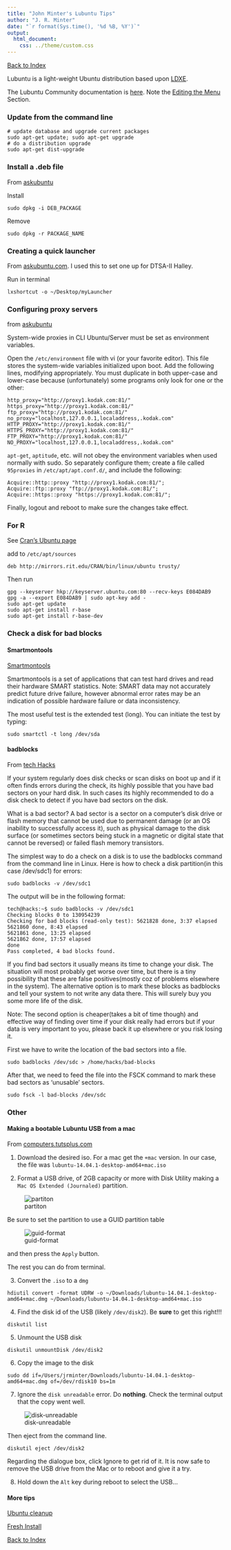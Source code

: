 ```yaml
---
title: "John Minter's Lubuntu Tips"
author: "J. R. Minter"
date: "`r format(Sys.time(), '%d %B, %Y')`"
output:
  html_document:
    css: ../theme/custom.css
---
```


[Back to Index](../README.html)

Lubuntu is a light-weight Ubuntu distribution based upon [LDXE](http://wiki.lxde.org/en/Main_Page).

The Lubuntu Community documentation is [here](https://help.ubuntu.com/community/Lubuntu/Documentation). Note the [Editing the Menu](https://help.ubuntu.com/community/Lubuntu/Documentation/EditingTheMenu) Section.

### Update from the command line

```
# update database and upgrade current packages
sudo apt-get update; sudo apt-get upgrade
# do a distribution upgrade
sudo apt-get dist-upgrade
```


### Install a .deb file

From [askubuntu](http://
askubuntu.com/questions/40779/how-do-i-install-a-deb-file-via-the-command-line)

Install

```
sudo dpkg -i DEB_PACKAGE
```

Remove

```
sudo dpkg -r PACKAGE_NAME
```
### Creating a quick launcher

From [askubuntu.com](http://askubuntu.com/questions/466395/how-can-i-create-a-quick-launcher-in-lubuntu). I used this to set one up for DTSA-II Halley.

Run in terminal

```
lxshortcut -o ~/Desktop/myLauncher
```

### Configuring proxy servers

from [askubuntu]( http://askubuntu.com/questions/175172/how-do-i-configure-proxies-in-ubuntu-server-or-minimal-cli-ubuntu)


 System-wide proxies in CLI Ubuntu/Server must be set as environment variables.

 Open the ``/etc/environment`` file with vi (or your favorite editor). This file stores the system-wide variables initialized upon boot. Add the following lines, modifying appropriately. You must duplicate in both upper-case and lower-case because (unfortunately) some programs only look for one or the other:
 
```
http_proxy="http://proxy1.kodak.com:81/"    
https_proxy="http://proxy1.kodak.com:81/"    
ftp_proxy="http://proxy1.kodak.com:81/"    
no_proxy="localhost,127.0.0.1,localaddress,.kodak.com"    
HTTP_PROXY="http://proxy1.kodak.com:81/"    
HTTPS_PROXY="http://proxy1.kodak.com:81/"    
FTP_PROXY="http://proxy1.kodak.com:81/"    
NO_PROXY="localhost,127.0.0.1,localaddress,.kodak.com"    
``` 
 
 
 ``apt-get``, ``aptitude``, etc. will not obey the environment variables when used normally with sudo. So separately configure them; create a file called ``95proxies`` in ``/etc/apt/apt.conf.d/``, and include the following:

```
Acquire::http::proxy "http://proxy1.kodak.com:81/";
Acquire::ftp::proxy "ftp://proxy1.kodak.com:81/";
Acquire::https::proxy "https://proxy1.kodak.com:81/";
```
 
Finally, logout and reboot to make sure the changes take effect.

### For R

See [Cran's Ubuntu page](http://cran.rstudio.com/bin/linux/ubuntu/)

add to ``/etc/apt/sources``

```
deb http://mirrors.rit.edu/CRAN/bin/linux/ubuntu trusty/
```

Then run
```
gpg --keyserver hkp://keyserver.ubuntu.com:80 --recv-keys E084DAB9
gpg -a --export E084DAB9 | sudo apt-key add -
sudo apt-get update
sudo apt-get install r-base
sudo apt-get install r-base-dev
```

### Check a disk for bad blocks

#### Smartmontools

[Smartmontools](https://help.ubuntu.com/community/Smartmontools)

Smartmontools is a set of applications that can test hard drives and read their hardware SMART statistics. Note: SMART data may not accurately predict future drive failure, however abnormal error rates may be an indication of possible hardware failure or data inconsistency.

The most useful test is the extended test (long). You can initiate the test by typing:

```
sudo smartctl -t long /dev/sda 

```

#### badblocks

From [tech Hacks](http://tech.chandrahasa.com/2013/06/09/how-to-check-your-hard-disk-for-bad-blocks-in-ubuntu/)

If your system regularly does disk checks or scan disks on boot up and if it often finds errors during the check, its highly possible that you have bad sectors on your hard disk.  In such cases its highly recommended to do a disk check to detect if you have bad sectors on the disk.

What is a bad sector? A bad sector is a sector on a computer’s disk drive or flash memory that cannot be used due to permanent damage (or an OS inability to successfully access it), such as physical damage to the disk surface (or sometimes sectors being stuck in a magnetic or digital state that cannot be reversed) or failed flash memory transistors.

The simplest way to do a check on a disk is to use the badblocks command from the command line in Linux. Here is how to check a disk partition(in this case /dev/sdc1) for errors:

```
sudo badblocks -v /dev/sdc1
```

The output will be in the following format:

```
tech@hacks:~$ sudo badblocks -v /dev/sdc1
Checking blocks 0 to 130954239
Checking for bad blocks (read-only test): 5621828 done, 3:37 elapsed
5621860 done, 8:43 elapsed
5621861 done, 13:25 elapsed
5621862 done, 17:57 elapsed
done
Pass completed, 4 bad blocks found.
```


If you find bad sectors it usually means its time to change your disk. The situation will most probably get worse over time, but there is a tiny possibility that these are false positives(mostly coz of problems elsewhere in the system). The alternative option is to mark these blocks as badblocks and tell your system to not write any data there. This will surely buy you some more life of the disk.

Note: The second option is cheaper(takes a bit of time though) and effective way of finding over time if your disk really had errors but if your data is very important to you, please back it up elsewhere or you risk losing it.

First we have to write the location of the bad sectors into a file.

```
sudo badblocks /dev/sdc > /home/hacks/bad-blocks
```

After that, we need to feed the file into the FSCK command to mark these bad sectors as 'unusable' sectors.

```
sudo fsck -l bad-blocks /dev/sdc
```

### Other

#### Making a bootable Lubuntu USB from a mac

From [computers.tutsplus.com](http://computers.tutsplus.com/tutorials/how-to-create-a-bootable-ubuntu-usb-drive-for-mac-in-os-x--cms-21253)

1. Download the desired iso. For a mac get the `+mac` version. In our case, the file was `lubuntu-14.04.1-desktop-amd64+mac.iso`

2. Format a USB drive, of 2GB capacity or more with Disk Utility making a ``Mac OS Extended (Journaled)`` partition. 

![partiton](images/partition.png)

Be sure to set the partition to use a GUID partition table

![guid-format](images/guid-format.png)

and then press the ``Apply`` button.

The rest you can do from terminal.

3. Convert the `.iso` to a `dmg`

```
hdiutil convert -format UDRW -o ~/Downloads/lubuntu-14.04.1-desktop-amd64+mac.dmg ~/Downloads/lubuntu-14.04.1-desktop-amd64+mac.iso
```

4. Find the disk id of the USB (likely `/dev/disk2`). Be **sure** to get this right!!!

```
diskutil list
```

5. Unmount the USB disk

```
diskutil unmountDisk /dev/disk2
```

6. Copy the image to the disk

```
sudo dd if=/Users/jrminter/Downloads/lubuntu-14.04.1-desktop-amd64+mac.dmg of=/dev/rdisk10 bs=1m
```

7. Ignore the `disk unreadable` error. Do **nothing**. Check the terminal output that the copy went well. 

![disk-unreadable](images/disk-unreadable.png)

Then eject from the command line.

```
diskutil eject /dev/disk2
```

Regarding the dialogue box, click Ignore to get rid of it. It is now safe to remove the USB drive from the Mac or to reboot and give it a try.

8. Hold down the ``Alt`` key during reboot to select the USB...

#### More tips

[Ubuntu cleanup](http://www.stchman.com/cleanup.html)
 
 
[Fresh Install](http://www.noah.org/wiki/Ubuntu_Fresh_Install)


[Back to Index](../README.html)
